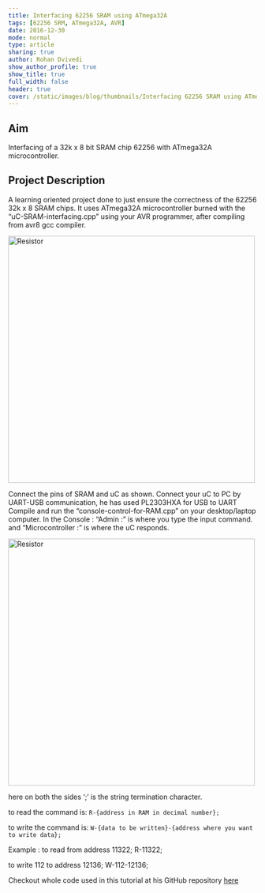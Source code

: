 ```yaml
---
title: Interfacing 62256 SRAM using ATmega32A
tags: [62256 SRM, ATmega32A, AVR]
date: 2016-12-30
mode: normal
type: article
sharing: true
author: Rohan Dvivedi
show_author_profile: true
show_title: true
full_width: false
header: true
cover: /static/images/blog/thumbnails/Interfacing 62256 SRAM using ATmega32A.png
---
```


## Aim

Interfacing of a 32k x 8 bit SRAM chip 62256 with ATmega32A microcontroller.

## Project Description

A learning oriented project done to just ensure the correctness of the 62256 32k x 8 SRAM chips. It uses ATmega32A microcontroller burned with the “uC-SRAM-interfacing.cpp” using your AVR programmer, after compiling from avr8 gcc compiler.

<Image
  src="/static/images/blog/thumbnails/Interfacing 62256 SRAM using ATmega32A.png"
  alt="Resistor"
  width="500"
  height="500"
/>

Connect the pins of SRAM and uC as shown. Connect your uC to PC by UART-USB communication, he has used PL2303HXA for USB to UART Compile and run the “console-control-for-RAM.cpp” on your desktop/laptop computer. In the Console : “Admin :” is where you type the input command. and “Microcontroller :” is where the uC responds.

<Image src="/static/images/blog/Interfacing-SRAM/1.png" alt="Resistor" width="500" height="500" />

here on both the sides ‘;’ is the string termination character.

to read the command is: `R-{address in RAM in decimal number};`

to write the command is: `W-{data to be written}-{address where you want to write data};`

Example : to read from address 11322; R-11322;

to write 112 to address 12136; W-112-12136;

Checkout whole code used in this tutorial at his GitHub repository [here](https://github.com/RohanVDvivedi/Interfacing-62256-32Kx8bit-SRAM-using-ATmega32A)

<EmbedItem url="https://www.youtube.com/embed/psKOW52DNus" />
